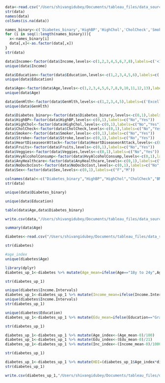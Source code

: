 
```r
data<-read.csv("/Users/shivangidubey/Documents/tableau_files/data_sources/diabetes_binary_health_indicators_BRFSS2015.csv")
str(data)
names(data)
colSums(is.na(data))
```

```r
names_binary<-c('Diabetes_binary','HighBP','HighChol','CholCheck','Smoker','Stroke','HeartDiseaseorAttack','Fruits','Veggies','HvyAlcoholConsump','AnyHealthcare','NoDocbcCost','DiffWalk','Sex','Education','Income','Age')
for (i in seq(1:length(names_binary))){
  x<-names_binary[i]
  data[,x]<-as.factor(data[,x])
}
str(data)
```

```r

data$Income<-factor(data$Income,levels<-c(1,2,3,4,5,6,7,8),labels=c('<10,000$','<15,000$','20,000$','<25,000$','>35,000$','<50,000$','<75,000$','>75,000$'))
unique(data$Income)

data$Education<-factor(data$Education,levels<-c(1,2,3,4,5,6),labels=c('Did not graduate High School','Graduated High School','Attended College or Technical School','Graduated From College or Technical School','Attempted Higher Studies after College','Completed Higher Studies after College'))
unique(data$Education)

data$Age<-factor(data$Age,levels<-c(1,2,3,4,5,6,7,8,9,10,11,12,13),labels=c('18y to 24y','25y-29y','30y-34y','35y-39y','40y-44y','45y-49y','50y-54y','55y-59y','60y-64y','65y-69y','70y-74y','75y-79y','80y or older'))
unique(data$Age)

data$GenHlth<-factor(data$GenHlth,levels<-c(1,2,3,4,5),labels=c('Excellent','Very Good','Good','Fair','Poor'))
unique(data$GenHlth)

data$Diabetes_binary<-factor(data$Diabetes_binary,levels<-c(0,1),labels=c("No","Yes"))
data$HighBP<-factor(data$HighBP,levels<-c(0,1),labels=c("No","Yes"))
data$HighChol<-factor(data$HighChol,levels<-c(0,1),labels=c("No","Yes"))
data$CholCheck<-factor(data$CholCheck,levels<-c(0,1),labels=c("No","Yes"))
data$Smoker<-factor(data$Smoker,levels<-c(0,1),labels=c("No","Yes"))
data$Stroke<-factor(data$Stroke,levels<-c(0,1),labels=c("No","Yes"))
data$HeartDiseaseorAttack<-factor(data$HeartDiseaseorAttack,levels<-c(0,1),labels=c("No","Yes"))
data$Fruits<-factor(data$Fruits,levels<-c(0,1),labels=c("No","Yes"))
data$Veggies<-factor(data$Veggies,levels<-c(0,1),labels=c("No","Yes"))
data$HvyAlcoholConsump<-factor(data$HvyAlcoholConsump,levels<-c(0,1),labels=c("No","Yes"))
data$AnyHealthcare<-factor(data$AnyHealthcare,levels<-c(0,1),labels=c("No","Yes"))
data$NoDocbcCost<-factor(data$NoDocbcCost,levels<-c(0,1),labels=c("No","Yes"))
data$Sex<-factor(data$Sex,levels<-c(0,1),labels=c("F","M"))
```
```r
colnames(data)<-c("Diabetes_binary","HighBP","HighChol","CholCheck","BMI" ,"Smoker","Stroke","HeartDiseaseorAttack","Days of PhysActivity","Fruits","Veggies","HvyAlcoholConsump","AnyHealthCare","NoDocbcCost","GenHeath","Days of Bad Mental Health","Days of Bad Phys Health","Difficulty in Walking","Sex","Age","Education","Income Intervals")
str(data)
```

```r
unique(data$Diabetes_binary)
```


```r
unique(data$Education)
```
```r
table(data$Age,data$Diabetes_binary)
```

```r
write.csv(data,"/Users/shivangidubey/Documents/tableau_files/data_sources/diabetes.csv")
```
```r
summary(data$Age)
```

```r
diabetes<-read.csv("/Users/shivangidubey/Documents/tableau_files/data_sources/diabetes.csv")
```
```r
str(diabetes)
```
```r
#age_index
unique(diabetes$Age)
```
```r
library(dplyr)
diabetes_up_1<-diabetes %>% mutate(Age_mean=ifelse(Age=="18y to 24y",Age_mean<-(18+24)/2,ifelse(Age=="25y-29y",Age_mean<-(25+29)/2,ifelse(Age=="30y-34y",Age_mean<-(30+34)/2,ifelse(Age=="35y-39y",Age_mean<-(35+39)/2,ifelse(Age=="40y-44y",Age_mean<-(40+44)/2,ifelse(Age=="45y-49y",Age_mean<-(40+44)/2,ifelse(Age=="45y-49y",Age_mean<-(45+49)/2,ifelse(Age=="50y-54y",Age_mean<-(50+54)/2,ifelse(Age=="55y-59y",Age_mean<-(55+59)/2,ifelse(Age=="60y-64y",Age_mean<-(60+64)/2,ifelse(Age=="65y-69y",Age_mean<-(65+69)/2,ifelse(Age=="70y-74y",Age_mean<-(70+74/2),ifelse(Age=="80y or older",Age_mean<-(80+100)/2,0))))))))))))))

str(diabetes_up_1)
```
```r

unique(diabetes$Income.Intervals)
diabetes_up_1<-diabetes_up_1 %>% mutate(Income_mean=ifelse(Income.Intervals=="<10,000$",Income_mean<-5000,ifelse(Income.Intervals=="<15,000$",Income_mean<-12500,ifelse(Income.Intervals=="<20,000$",Income_mean<-17500,ifelse(Income.Intervals=="<25,000$",Income_mean<-22500,ifelse(Income.Intervals=="<35,000$",Income_mean<-30000,ifelse(Income.Intervals=="<50,000$",Income_mean<-42500,ifelse(Income.Intervals=="<75,000$",Income_mean<-62500,ifelse(Income.Intervals==">75,000$",Income_mean<-87500,0)))))))))
unique(diabetes$Income.Intervals)
str(diabetes_up_1)
```
```r
unique(diabetes$Education)
diabetes_up_1<-diabetes_up_1 %>% mutate(Edu_mean=ifelse(Education=="Graduated From College or Technical School",Edu_mean<-19,ifelse(Education=="Attended College or Technical School",Edu_mean<-17,ifelse(Education=="Graduated High School",Edu_mean<-16,ifelse(Education=="Completed Higher Studies after College",Edu_mean<-21,ifelse(Education=="Attempted Higher Studies after College",Edu_mean<-20,ifelse(Education=="Did not graduate High School",Edu_mean<-12,0)))))))

str(diabetes_up_1)
```
```r
diabetes_up_1<-diabetes_up_1 %>% mutate(Age_index<-(Age_mean-0)/100)
diabetes_up_1<-diabetes_up_1 %>% mutate(Edu_index<-(Edu_mean-0)/21)
diabetes_up_1<-diabetes_up_1 %>% mutate(Inc_index<-(Income_mean-0)/100000)

str(diabetes_up_1)
```
```r
diabetes_up_1<-diabetes_up_1 %>% mutate(HDI=(diabetes_up_1$Age_index*diabetes_up_1$Edu_index*diabetes_up_1$Inc_index)^(1/3))
str(diabetes_up_1)
```
```r
write.csv(diabetes_up_1,"/Users/shivangidubey/Documents/tableau_files/data_sources/diabetes_final_upd.csv")
```


